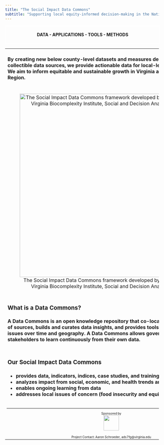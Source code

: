 ```yaml
---
title: "The Social Impact Data Commons"
subtitle: "Supporting local equity-informed decision-making in the National Capital Region"
---
```


<div style="margin: auto; width: 100%; text-align: center; border: 2px solid white;">
<h4><strong>DATA - APPLICATIONS - TOOLS - METHODS</strong></h4>
</div>

<table>
  <tr>
    <td>
    <h4>By creating new <b>below county-level datasets and measures</b> derived from publicly collectible data sources, we provide <b>actionable data for local-level decision-making</b>. We aim to <b>inform equitable and sustainable growth</b> in Virginia and the National Capital Region.</h4>
    </td>
  </tr>
  <tr>
    <td style="text-align: center;">
    ![The Social Impact Data Commons framework developed by the University of Virginia Biocomplexity Institute, Social and Decision Analytics Division](img/index-sdc-3.png){width="600px"}
    </td>
  </tr>
  <tr>
    <td>
    <h3>What is a Data Commons?</h3>
    <h4>A Data Commons is an open knowledge repository that **co-locates** data from a variety of sources, builds and **curates data insights**, and provides tools designed to track issues over time and geography. A Data Commons allows governments and key stakeholders to learn continuously from their own data.</h4>
    </td>
  </tr>
  <tr>
    <td>
    <h3>Our Social Impact Data Commons</h3>
<h4>
-   provides data, indicators, indices, case studies, and training
-   analyzes impact from social, economic, and health trends and major events
-   enables ongoing learning from data
-   addresses local issues of concern (food insecurity and equity, for example)
</h4>
    </td>
  </tr>
  <tr>
    <td style="text-align:center; font-size:10px;">
    <hr />
    Sponsored by<br />
    <img src="img/partners-mclogo.png" height="50px">
    </td>
  </tr>
  <tr>
    <td style="text-align:center; font-size:10px; padding-top: 12px;">
    Project Contact: Aaron Schroeder, ads7fg@virginia.edu
    </td>
  </tr>
</table>

